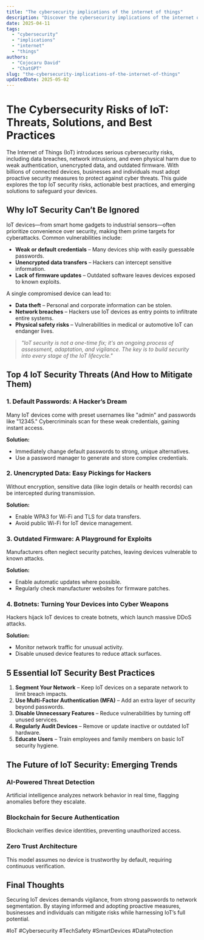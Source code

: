```yaml
---
title: "The cybersecurity implications of the internet of things"
description: "Discover the cybersecurity implications of the internet of things with this in-depth guide, providing actionable insights and practical tips to boost your knowledge and results."
date: 2025-04-11
tags:
  - "cybersecurity"
  - "implications"
  - "internet"
  - "things"
authors:
  - "Cojocaru David"
  - "ChatGPT"
slug: "the-cybersecurity-implications-of-the-internet-of-things"
updatedDate: 2025-05-02
---
```


# The Cybersecurity Risks of IoT: Threats, Solutions, and Best Practices  

The Internet of Things (IoT) introduces serious cybersecurity risks, including data breaches, network intrusions, and even physical harm due to weak authentication, unencrypted data, and outdated firmware. With billions of connected devices, businesses and individuals must adopt proactive security measures to protect against cyber threats. This guide explores the top IoT security risks, actionable best practices, and emerging solutions to safeguard your devices.  

## Why IoT Security Can’t Be Ignored  

IoT devices—from smart home gadgets to industrial sensors—often prioritize convenience over security, making them prime targets for cyberattacks. Common vulnerabilities include:  

* **Weak or default credentials** – Many devices ship with easily guessable passwords.  
* **Unencrypted data transfers** – Hackers can intercept sensitive information.  
* **Lack of firmware updates** – Outdated software leaves devices exposed to known exploits.  

A single compromised device can lead to:  

* **Data theft** – Personal and corporate information can be stolen.  
* **Network breaches** – Hackers use IoT devices as entry points to infiltrate entire systems.  
* **Physical safety risks** – Vulnerabilities in medical or automotive IoT can endanger lives.  

> *"IoT security is not a one-time fix; it's an ongoing process of assessment, adaptation, and vigilance. The key is to build security into every stage of the IoT lifecycle."*  

## Top 4 IoT Security Threats (And How to Mitigate Them)  

### 1. Default Passwords: A Hacker’s Dream  

Many IoT devices come with preset usernames like "admin" and passwords like "12345." Cybercriminals scan for these weak credentials, gaining instant access.  

**Solution:**  
- Immediately change default passwords to strong, unique alternatives.  
- Use a password manager to generate and store complex credentials.  

### 2. Unencrypted Data: Easy Pickings for Hackers  

Without encryption, sensitive data (like login details or health records) can be intercepted during transmission.  

**Solution:**  
- Enable WPA3 for Wi-Fi and TLS for data transfers.  
- Avoid public Wi-Fi for IoT device management.  

### 3. Outdated Firmware: A Playground for Exploits  

Manufacturers often neglect security patches, leaving devices vulnerable to known attacks.  

**Solution:**  
- Enable automatic updates where possible.  
- Regularly check manufacturer websites for firmware patches.  

### 4. Botnets: Turning Your Devices into Cyber Weapons  

Hackers hijack IoT devices to create botnets, which launch massive DDoS attacks.  

**Solution:**  
- Monitor network traffic for unusual activity.  
- Disable unused device features to reduce attack surfaces.  

## 5 Essential IoT Security Best Practices  

1. **Segment Your Network** – Keep IoT devices on a separate network to limit breach impacts.  
2. **Use Multi-Factor Authentication (MFA)** – Add an extra layer of security beyond passwords.  
3. **Disable Unnecessary Features** – Reduce vulnerabilities by turning off unused services.  
4. **Regularly Audit Devices** – Remove or update inactive or outdated IoT hardware.  
5. **Educate Users** – Train employees and family members on basic IoT security hygiene.  

## The Future of IoT Security: Emerging Trends  

### AI-Powered Threat Detection  
Artificial intelligence analyzes network behavior in real time, flagging anomalies before they escalate.  

### Blockchain for Secure Authentication  
Blockchain verifies device identities, preventing unauthorized access.  

### Zero Trust Architecture  
This model assumes no device is trustworthy by default, requiring continuous verification.  

## Final Thoughts  

Securing IoT devices demands vigilance, from strong passwords to network segmentation. By staying informed and adopting proactive measures, businesses and individuals can mitigate risks while harnessing IoT’s full potential.  

#IoT #Cybersecurity #TechSafety #SmartDevices #DataProtection